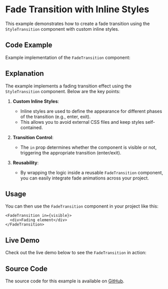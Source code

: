 
<Meta title="Examples/Fade Transition/Inline Styles" />

# Fade Transition with Inline Styles

This example demonstrates how to create a fade transition using the `StyleTransition` component with custom inline styles.

## Code Example

Example implementation of the `FadeTransition` component:

<Source code={sourceCode} language="tsx" dark />

## Explanation

The example implements a fading transition effect using the `StyleTransition` component. Below are the key points:

1. **Custom Inline Styles**:
   - Inline styles are used to define the appearance for different phases of the transition (e.g., enter, exit).
   - This allows you to avoid external CSS files and keep styles self-contained.

2. **Transition Control**:
   - The `in` prop determines whether the component is visible or not, triggering the appropriate transition (enter/exit).

3. **Reusability**:
   - By wrapping the logic inside a reusable `FadeTransition` component, you can easily integrate fade animations across your project.

## Usage

You can then use the `FadeTransition` component in your project like this:

```tsx
<FadeTransition in={visible}>
  <div>Fading element</div>
</FadeTransition>
```

## Live Demo

Check out the live demo below to see the `FadeTransition` in action:

<Canvas of={Stories.Default} />

## Source Code

The source code for this example is available on [GitHub](https://github.com/fakundo/react-transitioning/blob/main/stories/examples/FadeTransitionStyles.stories.tsx).